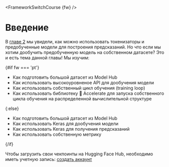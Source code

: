 <FrameworkSwitchCourse {fw} />

# Введение

В [главе 2](/course/chapter2) мы увидели, как можно использовать токенизаторы и предобученные модели для построения предсказаний. Но что если мы хотим дообучить предобученную модель на собственном датасете? Это и есть тема данной главы! Мы изучим:  

{#if fw === 'pt'}
* Как подготовить большой датасет из Model Hub
* Как использовать высокоуровненое API для дообучения модели
* Как использовать собственный цикл обучения (training loop)
* Как использовать библиотеку 🤗 Accelerate для запуска собственного цикла обучения на распределенной вычислительной структуре

{:else}
* Как подготовить большой датасет из Model Hub
* Как использовать Keras для дообучения модели
* Как использовать Keras для получения предсказаний
* Как использовать собственную метрику


{/if}

Чтобы загрузить свои чекпоинты на Hugging Face Hub, необходимо иметь учетную запись: [создать аккаунт](https://huggingface.co/join)